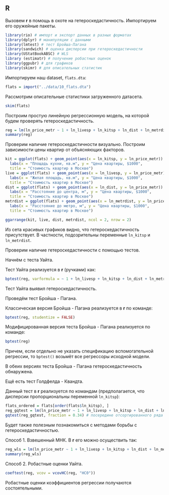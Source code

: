 ## R

Вызовем **r** в помощь в охоте на гетероскедастичность. Импортируем его оружейные пакеты.

```r
library(rio) # импорт и экспорт данных в разных форматах
library(dplyr) # манипуляции с данными
library(lmtest) # тест Бройша-Пагана
library(sandwich) # оценка дисперсии при гетероскедастичности
library(UStatBookABSC) # WLS
library (estimatr) # получение робастных оценок
library(ggpubr) # для графиков
library(skimr) # для описательных статистик
```

Импортируем наш dataset, `flats.dta`:

```r
flats = import("../data/10_flats.dta")
```

Рассмотрим описательные статистики загруженного датасета.

```r
skim(flats)
```

Построим простую линейную регрессионную модель, на которой будем проверять гетероскедастичность.

```r
reg = lm(ln_price_metr ~ 1 + ln_livesp + ln_kitsp + ln_dist + ln_metrdist, data = flats)
summary(reg)
```

Проверим наличие гетероскедастичности визуально. Построим зависимости цены квартир от объясняющих факторов.

```r
kit = ggplot(flats) + geom_point(aes(x = ln_kitsp, y = ln_price_metr)) + 
  labs(x = "Площадь кухни, кв.м", y = "Цена квартиры, $1000", 
  title = "Стоимость квартир в Москве")
live = ggplot(flats) + geom_point(aes(x = ln_livesp, y = ln_price_metr)) + 
  labs(x = "Жилая площадь, кв.м", y = "Цена квартиры, $1000", 
  title = "Стоимость квартир в Москве")
dist = ggplot(flats) + geom_point(aes(x = ln_dist, y = ln_price_metr)) + 
  labs(x = "Расстояние до центра, м", y = "Цена квартиры, $1000",
  title = "Стоимость квартир в Москве")
metrdist = ggplot(flats) + geom_point(aes(x = ln_metrdist, y = ln_price_metr)) + 
  labs(x = "Расстояние до метро, м", y = "Цена квартиры, $1000", 
  title = "Стоимость квартир в Москве")

ggarrange(kit, live, dist, metrdist, ncol = 2, nrow = 2)
```

Из сета красивых графиков видно, что гетероскедастичность присутствует. В частности, подозрительны переменные `ln_kitsp` и `ln_metrdist`.

Проверим наличие гетероскедастичности с помощью тестов. 

Начнём с теста Уайта. 

Тест Уайта реализуется в **r** (ручками) как:
```r
bptest(reg, varformula = ~ 1 + ln_livesp + ln_kitsp + ln_dist + ln_metrdist + I(ln_livesp ^ 2) + I(ln_kitsp ^ 2) + I(ln_dist ^ 2) + I(ln_metrdist ^ 2) + I(ln_livesp * ln_kitsp) + I(ln_livesp * ln_dist) + I(ln_livesp * ln_metrdist) + I(ln_kitsp * ln_dist) + I(ln_kitsp * ln_metrdist) + I(ln_dist * ln_metrdist), data = flats)
```

Тест Уайта выявил гетероскедастичность.

Проведём тест Бройша - Пагана.

Классическая версия Бройша - Пагана реализуется в **r** по команде:

```r
bptest(reg, studentize = FALSE)
```

Модифицированная версия теста Бройша - Пагана реализуется по команде:

```r
bptest(reg)
```

Причем, если отдельно не указать спецификацию вспомогательной регрессии, то `bptest()` возьмёт все регрессоры исходной модели.

В обеих версиях теста Бройша - Пагана гетероскедастичность обнаружена.

Ещё есть тест Голдфелда - Квандта. 

Данный тест в **r** реализуется по командам (предполагается, что дисперсии пропорциональны переменной `ln_kitsp`):

```r
flats_ordered = flats[order(flats$ln_kitsp), ]
reg_gqtest = lm(ln_price_metr ~ 1 + ln_livesp + ln_kitsp + ln_dist + ln_metrdist, data = flats_ordered)
gqtest(reg_gqtest, fraction = 0.34) # посередине отсортированного ряда лежит 34% наблюдений
```

Будет также полезным познакомиться с методами борьбы с гетероскедастичностью.

Способ 1. Взвешенный МНК. 
В **r** его можно осуществить так:

```r
reg_wls = lm(ln_price_metr ~ 1 + ln_livesp + ln_kitsp + ln_dist + ln_metrdist, data = flats, weights = 1 / (1 / fitted(lm(abs(residuals(reg)) ~ ln_kitsp)) ^ 2))
summary(reg_wls)
```

Способ 2. Робастные оценки Уайта.

```r
coeftest(reg, vcov = vcovHC(reg, "HC0"))
```

Робастные оценки коэффициентов регрессии получаются состоятельными. 